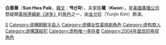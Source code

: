 {{noteTA
|1=zh-hans:《迷失》;zh-hk:《迷》;zh-tw:《Lost檔案》;
}}
{{迷失角色|
 綽號=善<br>Sun|
 Image=[[File:Lost-sun.jpg|250px]]<br />[[金允珍|金允珍]]飾演善|
 最初出現=“[[試播_(迷失)#試播（第一部份）|試播（第一部份）]]”|
 最後出現=無|
 回憶場景=“[[迷失_(第一季)#善之家族|善之家族]]”、“[[迷失_(第一季)#大旅程：第一部份|大旅程：第一部份]]”、“[[迷失_(第一季)#大旅程：第二部份|大旅程：第二部份]]”、“[[迷失_(第二季)#…找到了|…找到了]]”、“[[迷失_(第二季)#全部真相|全部真相]]”|
 首次於回憶中出現=|
 最後於回憶中出現=|
 名字=白善華<br> Sun Hwa Paik|
 年齡=未知|
 來自={{flagicon|South Korea}}[[南韓|南韓]][[首爾|首爾]]|
 職業=未知，畢業於[[首爾大學|首爾大學]]藝術系|
 來澳洲的原因=伴隨丈夫[[權真秀|權真秀]]，計劃中途逃脫，逃離丈夫和家人|
 回洛杉磯的原因=改變主義，決定留下，但實際上，權真秀以完成她父親的任務為代價，換取自己和妻子之自由|
 演員=[[金允珍|金允珍]]<br>Yunjin Kim|
}}

'''白善華'''（'''Sun Hwa Paik'''，[[韓文|韓文]]：'''백선화'''），夫家姓'''權'''（'''Kwon'''），是[[美國廣播公司|美國廣播公司]]懸疑類[[電視連續劇|電視連續劇]][[迷失|《迷失》]]的[[角色|角色]]之一，由[[金允珍|金允珍]]（Yunjin Kim）飾演。



{{迷失角色表}}

[[Category:迷失角色|S]]
[[Category:虛構朝鮮半島人|Category:虛構朝鮮半島人]]
[[Category:虛構女性電視劇角色|Category:虛構女性電視劇角色]]
[[Category:虚构商人|Category:虚构商人]]
[[Category:虛構謀殺犯|Category:虛構謀殺犯]]
[[Category:虚构唯一幸存者|Category:虚构唯一幸存者]]
[[Category:2004年面世的电视角色|Category:2004年面世的电视角色]]